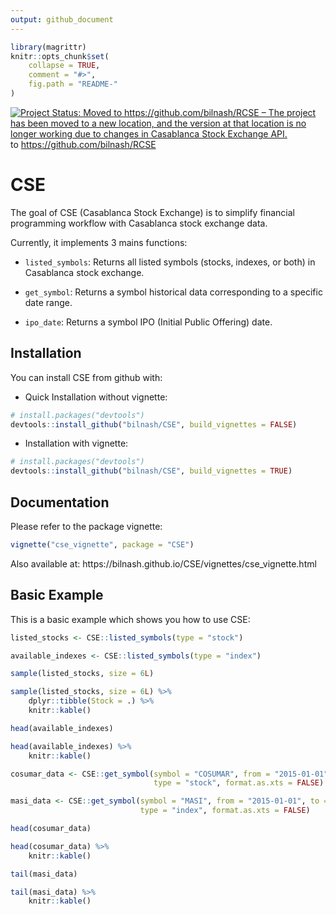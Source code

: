 ```yaml
---
output: github_document
---
```


<!-- README.md is generated from README.Rmd. Please edit that file -->

```r
library(magrittr)
knitr::opts_chunk$set(
    collapse = TRUE,
    comment = "#>",
    fig.path = "README-"
)
```

[![Project Status: Moved to https://github.com/bilnash/RCSE – The project has been moved to a new location, and the version at that location is no longer working due to changes in Casablanca Stock Exchange API.](https://www.repostatus.org/badges/latest/moved.svg)](https://www.repostatus.org/#moved) to [https://github.com/bilnash/RCSE](https://github.com/bilnash/RCSE)

# CSE

The goal of CSE (Casablanca Stock Exchange) is to simplify financial programming workflow with Casablanca stock exchange data.

Currently, it implements 3 mains functions:

- `listed_symbols`: Returns all listed symbols (stocks, indexes, or both) in Casablanca stock exchange.

- `get_symbol`: Returns a symbol historical data corresponding to a specific date range.

- `ipo_date`: Returns a symbol IPO (Initial Public Offering) date.

## Installation

You can install CSE from github with:

* Quick Installation without vignette:    

```r
# install.packages("devtools")
devtools::install_github("bilnash/CSE", build_vignettes = FALSE)
```
* Installation with vignette:    

```r
# install.packages("devtools")
devtools::install_github("bilnash/CSE", build_vignettes = TRUE)
```

## Documentation

Please refer to the package vignette: 

```r
vignette("cse_vignette", package = "CSE")
```

Also available at: https://bilnash.github.io/CSE/vignettes/cse_vignette.html

## Basic Example

This is a basic example which shows you how to use CSE:

```r
listed_stocks <- CSE::listed_symbols(type = "stock")

available_indexes <- CSE::listed_symbols(type = "index")
```

```r
sample(listed_stocks, size = 6L)
```

```r
sample(listed_stocks, size = 6L) %>%
    dplyr::tibble(Stock = .) %>%
    knitr::kable()
```

```r
head(available_indexes)
```

```r
head(available_indexes) %>%
    knitr::kable()
```

```r
cosumar_data <- CSE::get_symbol(symbol = "COSUMAR", from = "2015-01-01", to = "2021-09-29", 
                                type = "stock", format.as.xts = FALSE)

masi_data <- CSE::get_symbol(symbol = "MASI", from = "2015-01-01", to = "2021-09-29", 
                             type = "index", format.as.xts = FALSE)
```

```r
head(cosumar_data)
```

```r
head(cosumar_data) %>%
    knitr::kable()
```

```r
tail(masi_data)
```

```r
tail(masi_data) %>%
    knitr::kable()
```
